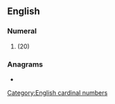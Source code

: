 ==English==

===Numeral===
{{head|en|numeral}}

# {{obsolete spelling of|twenty|lang=en}} (20)

===Anagrams===
* {{anagrams|en|entwite}}

[[Category:English cardinal numbers]]
